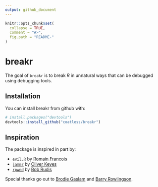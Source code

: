 ```yaml
---
output: github_document
---
```


<!-- README.md is generated from README.Rmd. Please edit that file -->

```r
knitr::opts_chunk$set(
  collapse = TRUE,
  comment = "#>",
  fig.path = "README-"
)
```

# breakr

The goal of `breakr` is to break _R_ in unnatural ways that can be debugged using
debugging tools.

## Installation

You can install breakr from github with:

```r
# install.packages("devtools")
devtools::install_github("coatless/breakr")
```

## Inspiration

The package is inspired in part by: 

- [`evil.R`](https://github.com/romainfrancois/evil.R) by [Romain Francois](https://github.com/romainfrancois) 
- [`jammr`](https://github.com/Ironholds/jammr) by [Oliver Keyes](https://github.com/Ironholds) 
- [`rpwnd`](https://github.com/hrbrmstr/rpwnd) by [Bob Rudis](https://github.com/hrbrmstr) 

Special thanks go out to [Brodie Gaslam](https://twitter.com/BrodieGaslam) and
[Barry Rowlingson](https://twitter.com/geospacedman).
